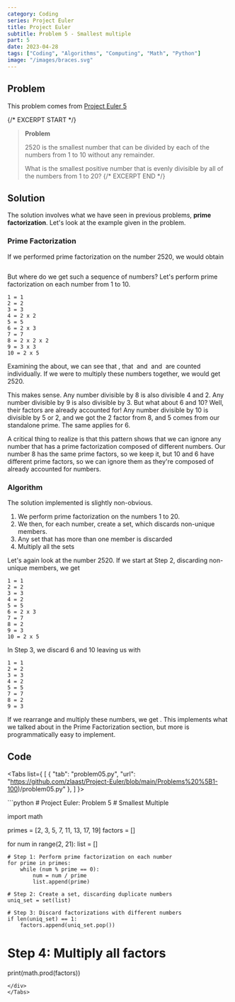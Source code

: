 ```yaml
---
category: Coding
series: Project Euler
title: Project Euler
subtitle: Problem 5 - Smallest multiple
part: 5
date: 2023-04-28
tags: ["Coding", "Algorithms", "Computing", "Math", "Python"]
image: "/images/braces.svg"
---
```


## Problem

This problem comes from [Project Euler 5](https://projecteuler.net/problem=5)

{/* EXCERPT START */}
> **Problem**
>
> 2520 is the smallest number that can be divided by each of the numbers from 1 to 10 without any remainder.
>
> What is the smallest positive number that is evenly divisible by all of the numbers from 1 to 20?
{/* EXCERPT END */}

## Solution

The solution involves what we have seen in previous problems, **prime factorization**. Let's look at the example given in the problem.

### Prime Factorization

If we performed prime factorization on the number 2520, we would obtain

<Math inline="false" equation="2520 = 2 \times 2 \times 2 \times 3 \times 3 \times 5 \times 7" />

But where do we get such a sequence of numbers? Let's perform prime factorization on each number from 1 to 10.

```
1 = 1
2 = 2
3 = 3
4 = 2 x 2
5 = 5
6 = 2 x 3
7 = 7
8 = 2 x 2 x 2
9 = 3 x 3
10 = 2 x 5
```

Examining the about, we can see that <Math equation="8 = 2 \times 2 \times 2" />, that <Math equation="9 = 3 \times 3" /> and <Math equation="5" /> and <Math equation="7" /> are counted individually. If we were to multiply these numbers together, we would get 2520.

This makes sense. Any number divisible by 8 is also divisible 4 and 2. Any number divisible by 9 is also divisible by 3. But what about 6 and 10? Well, their factors are already accounted for! Any number divisible by 10 is divisible by 5 or 2, and we got the 2 factor from 8, and 5 comes from our standalone prime. The same applies for 6.

A critical thing to realize is that this pattern shows that we can ignore any number that has a prime factorization composed of different numbers. Our number 8 has the same prime factors, so we keep it, but 10 and 6 have different prime factors, so we can ignore them as they're composed of already accounted for numbers.

### Algorithm

The solution implemented is slightly non-obvious.

1. We perform prime factorization on the numbers 1 to 20.
2. We then, for each number, create a set, which discards non-unique members.
3. Any set that has more than one member is discarded
4. Multiply all the sets

Let's again look at the number 2520. If we start at Step 2, discarding non-unique members, we get

```
1 = 1
2 = 2
3 = 3
4 = 2
5 = 5
6 = 2 x 3
7 = 7
8 = 2
9 = 3
10 = 2 x 5
```

In Step 3, we discard 6 and 10 leaving us with

```
1 = 1
2 = 2
3 = 3
4 = 2
5 = 5
7 = 7
8 = 2
9 = 3
```

If we rearrange and multiply these numbers, we get <Math equation="2520 = 2 \times 2 \times 2 \times 3 \times 3 \times 5 \times 7" />. This implements what we talked about in the Prime Factorization section, but more is programmatically easy to implement.

## Code

<Tabs list={
    [
        {
            "tab": "problem05.py",
            "url": "https://github.com/zlaast/Project-Euler/blob/main/Problems%20%5B1-100)/problem05.py"
        },
    ]
}>
<div class="tab-content" id="problem05.py">
```python
# Project Euler: Problem 5
# Smallest Multiple

import math

primes = [2, 3, 5, 7, 11, 13, 17, 19]
factors = []

for num in range(2, 21):
    list = []

    # Step 1: Perform prime factorization on each number
    for prime in primes:
        while (num % prime == 0):
            num = num / prime
            list.append(prime)

    # Step 2: Create a set, discarding duplicate numbers
    uniq_set = set(list)

    # Step 3: Discard factorizations with different numbers
    if len(uniq_set) == 1:
        factors.append(uniq_set.pop())

# Step 4: Multiply all factors
print(math.prod(factors))
```
</div>
</Tabs>
